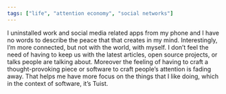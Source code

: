 ```yaml
---
tags: ["life", "attention economy", "social networks"]
---
```


I uninstalled work and social media related apps from my phone and I have no words to describe the peace that that creates in my mind. Interestingly, I’m more connected, but not with the world, with myself. I don’t feel the need of having to keep us with the latest articles, open source projects, or talks people are talking about. Moreover the feeling of having to craft a thought-provoking piece or software to craft people’s attention is fading away. That helps me have more focus on the things that I like doing, which in the context of software, it’s Tuist.

